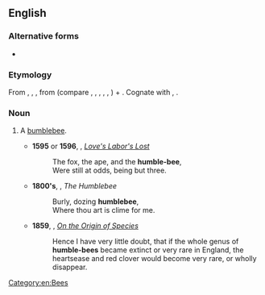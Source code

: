{{also|humble-bee}}

==English==

===Alternative forms===
* {{l|en|humble-bee}}

===Etymology===
From {{inh|en|enm|humbul-be}}, {{m|enm|humbulbe}}, {{m|enm|hombul-be}}, from {{m|enm|*humbul|t=bumblebee}} (compare {{cog|fy|hommel|t=bumblebee}}, {{cog|nl|hommel|t=bumblebee}}, {{cog|nds-de|Hummel|t=bumblebee}}, {{cog|de|Hummel|t=bumblebee}}, {{cog|sv|humla|t=bumblebee}}, {{cog|no|humle|t=bumblebee}}) + {{m|enm|be|t=bee}}. Cognate with {{cog|nl|hommelbij|t=bumblebee}}, {{cog|da|humlebi|t=bumblebee}}.

===Noun===
{{en-noun}}

# {{lb|en|obsolete}} A [[bumblebee]].
#* '''1595''' or '''1596''', {{w|William Shakespeare}}, ''[[s:Love's Labor's Lost|Love's Labor's Lost]]''
#*: The fox, the ape, and the '''humble-bee''',
#*: Were still at odds, being but three.
#* '''1800's''', {{w|Ralph Waldo Emerson}}, ''The Humblebee''
#*: Burly, dozing '''humblebee''',
#*: Where thou art is clime for me.
#* '''1859''', {{w|Charles Darwin}}, ''[[s:On the Origin of Species|On the Origin of Species]]''
#*: Hence I have very little doubt, that if the whole genus of '''humble-bees''' became extinct or very rare in England, the heartsease and red clover would become very rare, or wholly disappear.

[[Category:en:Bees]]